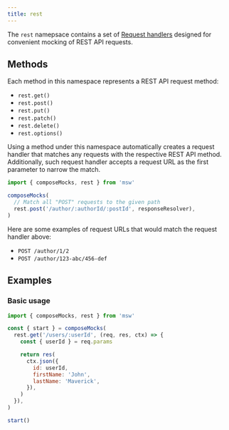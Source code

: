 ```yaml
---
title: rest
---
```


The `rest` namepsace contains a set of [Request handlers](/docs/basics/request-handler) designed for convenient mocking of REST API requests.

## Methods

Each method in this namespace represents a REST API request method:

- `rest.get()`
- `rest.post()`
- `rest.put()`
- `rest.patch()`
- `rest.delete()`
- `rest.options()`

Using a method under this namespace automatically creates a request handler that matches any requests with the respective REST API method. Additionally, such request handler accepts a request URL as the first parameter to narrow the match.

```js showLineNumbers
import { composeMocks, rest } from 'msw'

composeMocks(
  // Match all "POST" requests to the given path
  rest.post('/author/:authorId/:postId', responseResolver),
)
```

Here are some examples of request URLs that would match the request handler above:

- `POST /author/1/2`
- `POST /author/123-abc/456-def`

## Examples

### Basic usage

```js showLineNumbers
import { composeMocks, rest } from 'msw'

const { start } = composeMocks(
  rest.get('/users/:userId', (req, res, ctx) => {
    const { userId } = req.params

    return res(
      ctx.json({
        id: userId,
        firstName: 'John',
        lastName: 'Maverick',
      }),
    )
  }),
)

start()
```
